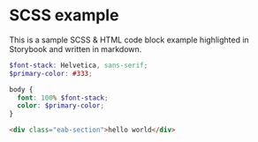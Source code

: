 
<Meta title="Molecules/SCSS-HTML-Example" />

# SCSS example

This is a sample SCSS & HTML code block example highlighted in Storybook and written in markdown.

```scss
$font-stack: Helvetica, sans-serif;
$primary-color: #333;

body {
  font: 100% $font-stack;
  color: $primary-color;
}
```

```html
<div class="eab-section">hello world</div>
```
